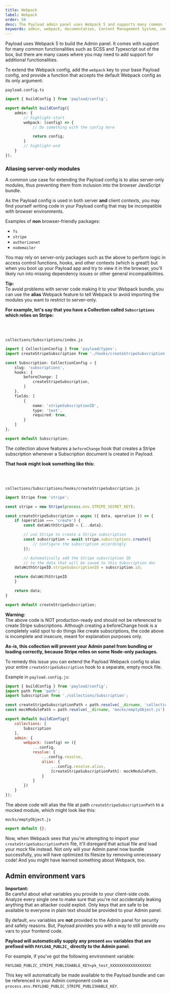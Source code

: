 ```yaml
---
title: Webpack
label: Webpack
order: 50
desc: The Payload admin panel uses Webpack 5 and supports many common functionalities such as SCSS and Typescript out of the box to give you more freedom.
keywords: admin, webpack, documentation, Content Management System, cms, headless, javascript, node, react, express
---
```


Payload uses Webpack 5 to build the Admin panel. It comes with support for many common functionalities such as SCSS and Typescript out of the box, but there are many cases where you may need to add support for additional functionalities.

To extend the Webpack config, add the `webpack` key to your base Payload config, and provide a function that accepts the default Webpack config as its only argument:

`payload.config.ts`
```ts
import { buildConfig } from 'payload/config';

export default buildConfig({
	admin: {
		// highlight-start
		webpack: (config) => {
			// Do something with the config here

			return config;
		}
		// highlight-end
	}
});
```

### Aliasing server-only modules

A common use case for extending the Payload config is to alias server-only modules, thus preventing them from inclusion into the browser JavaScript bundle.

As the Payload config is used in both server **and** client contexts, you may find yourself writing code in your Payload config that may be incompatible with browser environments.

Examples of **non** browser-friendly packages:

- `fs`
- `stripe`
- `authorizenet`
- `nodemailer`

You may rely on server-only packages such as the above to perform logic in access control functions, hooks, and other contexts (which is great!) but when you boot up your Payload app and try to view it in the browser, you'll likely run into missing dependency issues or other general incompatibilities.

<Banner type="success">
	<strong>Tip:</strong><br/>
	To avoid problems with server code making it to your Webpack bundle, you can use the <strong>alias</strong> Webpack feature to tell Webpack to avoid importing the modules you want to restrict to server-only.
</Banner>

<strong>For example, let's say that you have a Collection called `Subscriptions` which relies on Stripe:</strong>

<br/><br/>

`collections/Subscriptions/index.js`
```ts
import { CollectionConfig } from 'payload/types';
import createStripeSubscription from './hooks/createStripeSubscription';

const Subscription: CollectionConfig = {
	slug: 'subscriptions',
	hooks: {
		beforeChange: [
			createStripeSubscription,
		]
	},
	fields: [
		{
			name: 'stripeSubscriptionID',
			type: 'text',
			required: true,
		}
	]
};

export default Subscription;
```

The collection above features a `beforeChange` hook that creates a Stripe subscription whenever a Subscription document is created in Payload.

<strong>That hook might look something like this:</strong>

<br/><br/>

`collections/Subscriptions/hooks/createStripeSubscription.js`
```js
import Stripe from 'stripe';

const stripe = new Stripe(process.env.STRIPE_SECRET_KEY);

const createStripeSubscription = async ({ data, operation }) => {
	if (operation === 'create') {
		const dataWithStripeID = {...data};

		// use Stripe to create a Stripe subscription
		const subscription = await stripe.subscriptions.create({
			// Configure the subscription accordingly
		});

		// Automatically add the Stripe subscription ID
		// to the data that will be saved to this Subscription doc
    dataWithStripeID.stripeSubscriptionID = subscription.id;

    return dataWithStripeID
	}

	return data;
}

export default createStripeSubscription;
```

<Banner type="error">
	<strong>Warning:</strong><br/>
	The above code is NOT production-ready and should not be referenced to create Stripe subscriptions. Although creating a beforeChange hook is a completely valid spot to do things like create subscriptions, the code above is incomplete and insecure, meant for explanation purposes only.
</Banner>

**As-is, this collection will prevent your Admin panel from bundling or loading correctly, because Stripe relies on some Node-only packages.**

To remedy this issue you can extend the Payload Webpack config to alias your entire `createStripeSubscription` hook to a separate, empty mock file.

Example in `payload.config.js`:
```js
import { buildConfig } from 'payload/config';
import path from 'path';
import Subscription from './collections/Subscription';

const createStripeSubscriptionPath = path.resolve(__dirname, 'collections/Subscription/hooks/createStripeSubscription.js');
const mockModulePath = path.resolve(__dirname, 'mocks/emptyObject.js');

export default buildConfig({
	collections: [
		Subscription
	],
	admin: {
		webpack: (config) => ({
			...config,
			resolve: {
				...config.resolve,
				alias: {
					...config.resolve.alias,
					[createStripeSubscriptionPath]: mockModulePath,
				}
			}
		})
	}
});
```

The above code will alias the file at path `createStripeSubscriptionPath` to a mocked module, which might look like this:

`mocks/emptyObject.js`
```js
export default {};
```

Now, when Webpack sees that you're attempting to import your `createStripeSubscriptionPath` file, it'll disregard that actual file and load your mock file instead. Not only will your Admin panel now bundle successfully, you will have optimized its filesize by removing unnecessary code! And you might have learned something about Webpack, too.

## Admin environment vars

<Banner type="warning">
	<strong>Important:</strong><br />
	Be careful about what variables you provide to your client-side code. Analyze every single one to make sure that you're not accidentally leaking anything that an attacker could exploit. Only keys that are safe to be available to everyone in plain text should be provided to your Admin panel.
</Banner>

By default, `env` variables are **not** provided to the Admin panel for security and safety reasons. But, Payload provides you with a way to still provide `env` vars to your frontend code.

**Payload will automatically supply any present `env` variables that are prefixed with `PAYLOAD_PUBLIC_` directly to the Admin panel.**

For example, if you've got the following environment variable:

`PAYLOAD_PUBLIC_STRIPE_PUBLISHABLE_KEY=pk_test_XXXXXXXXXXXXXXXXXX`

This key will automatically be made available to the Payload bundle and can be referenced in your Admin component code as `process.env.PAYLOAD_PUBLIC_STRIPE_PUBLISHABLE_KEY`.
